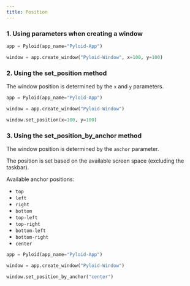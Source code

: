 ```yaml
---
title: Position
---
```


### 1. Using parameters when creating a window

```python
app = Pyloid(app_name="Pyloid-App")

window = app.create_window("Pyloid-Window", x=100, y=100)
```

### 2. Using the <span className="font-mono bg-primary/10 px-2 py-1 rounded text-primary">set_position</span> method

The window position is determined by the `x` and `y` parameters.

```python
app = Pyloid(app_name="Pyloid-App")

window = app.create_window("Pyloid-Window")

window.set_position(x=100, y=100)
```

### 3. Using the <span className="font-mono bg-primary/10 px-2 py-1 rounded text-primary">set_position_by_anchor</span> method

The window position is determined by the `anchor` parameter.

The position is set based on the available screen space (excluding the taskbar).

Available anchor positions:
- `top`
- `left`
- `right`
- `bottom`
- `top-left`
- `top-right`
- `bottom-left`
- `bottom-right`
- `center`

```python
app = Pyloid(app_name="Pyloid-App")

window = app.create_window("Pyloid-Window")

window.set_position_by_anchor("center")
```
